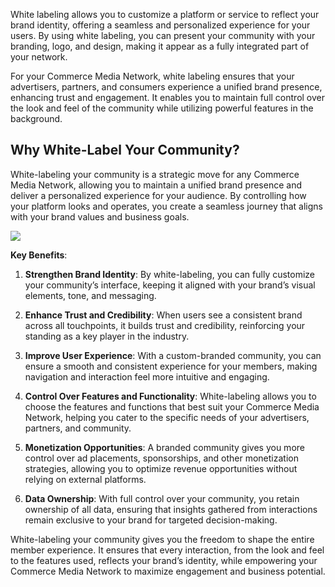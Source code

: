 White labeling allows you to customize a platform or service to reflect your brand identity, offering a seamless and personalized experience for your users. By using white labeling, you can present your community with your branding, logo, and design, making it appear as a fully integrated part of your network.

For your Commerce Media Network, white labeling ensures that your advertisers, partners, and consumers experience a unified brand presence, enhancing trust and engagement. It enables you to maintain full control over the look and feel of the community while utilizing powerful features in the background.

## Why White-Label Your Community?

  
White-labeling your community is a strategic move for any Commerce Media Network, allowing you to maintain a unified brand presence and deliver a personalized experience for your audience. By controlling how your platform looks and operates, you create a seamless journey that aligns with your brand values and business goals.

![](https://lh7-rt.googleusercontent.com/docsz/AD_4nXeCYV3rJWgspfGoqGEEpv1Uy_hfZKO_7x2x8vSp_LgvOGEpmeqPE-yw4KcDKCh7KOCatBcuIoTW6sT415E563CbznrnqJhNbwEZcDWlunv_ilS-UtK8HESVO5-WfZZ_fTbHZ3qLQlDmNZ1P8Ui2pocThgm-?key=0S7PnwWONrX06FdV41uPlQ)


**Key Benefits**:

1.  **Strengthen Brand Identity**: By white-labeling, you can fully customize your community’s interface, keeping it aligned with your brand’s visual elements, tone, and messaging.
    
2.  **Enhance Trust and Credibility**: When users see a consistent brand across all touchpoints, it builds trust and credibility, reinforcing your standing as a key player in the industry.
    
3.  **Improve User Experience**: With a custom-branded community, you can ensure a smooth and consistent experience for your members, making navigation and interaction feel more intuitive and engaging.
    
4.  **Control Over Features and Functionality**: White-labeling allows you to choose the features and functions that best suit your Commerce Media Network, helping you cater to the specific needs of your advertisers, partners, and community.
    
5.  **Monetization Opportunities**: A branded community gives you more control over ad placements, sponsorships, and other monetization strategies, allowing you to optimize revenue opportunities without relying on external platforms.
    
6.  **Data Ownership**: With full control over your community, you retain ownership of all data, ensuring that insights gathered from interactions remain exclusive to your brand for targeted decision-making.
    

White-labeling your community gives you the freedom to shape the entire member experience. It ensures that every interaction, from the look and feel to the features used, reflects your brand’s identity, while empowering your Commerce Media Network to maximize engagement and business potential.
